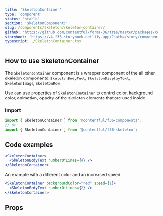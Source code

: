 ```yaml
---
title: 'SkeletonContainer'
type: 'component'
status: 'stable'
section: 'skeletonComponents'
slug: /components/skeleton/skeleton-container/
github: 'https://github.com/contentful/forma-36/tree/master/packages/components/skeleton'
storybook: 'https://v4-f36-storybook.netlify.app/?path=/story/components-skeleton-container--default'
typescript: ./SkeletonContainer.tsx
---
```


## How to use SkeletonContainer

The `SkeletonContainer` component is a wrapper component of the all other skeleton components: `SkeletonBodyText`, `SkeletonDisplayText`, `SkeletonImage`, `SkeletonRow`

Use can use properties of `SkeletonContainer` to control color, background color, animation, opacity of the skeleton elements that are used inside.

### Import

```js static=true
import { SkeletonContainer } from '@contentful/f36-components';
// or
import { SkeletonContainer } from '@contentful/f36-skeleton';
```

## Code examples

```jsx
<SkeletonContainer>
  <SkeletonBodyText numberOfLines={4} />
</SkeletonContainer>
```

An example with a different color and an increased speed.

```jsx
<SkeletonContainer backgroundColor="red" speed={1}>
  <SkeletonBodyText numberOfLines={2} />
</SkeletonContainer>
```

## Props


<Props of="SkeletonContainer" />
